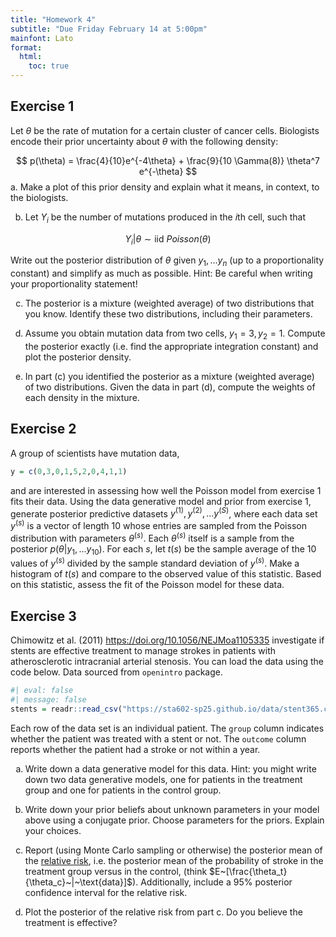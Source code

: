 ```yaml
---
title: "Homework 4"
subtitle: "Due Friday February 14 at 5:00pm"
mainfont: Lato
format: 
  html:
    toc: true
---
```



## Exercise 1

Let $\theta$ be the rate of mutation for a certain cluster of cancer cells. Biologists encode their prior uncertainty about $\theta$ with the following density:

$$
p(\theta) = \frac{4}{10}e^{-4\theta} + \frac{9}{10 \Gamma(8)} \theta^7 e^{-\theta}
$$
a. Make a plot of this prior density and explain what it means, in context, to the biologists.

b. Let $Y_i$ be the number of mutations produced in the $i$th cell, such that

$$
Y_i | \theta \sim \text{iid }Poisson(\theta)
$$

Write out the posterior distribution of $\theta$ given $y_1,\ldots y_n$ (up to a proportionality constant) and simplify as much as possible. Hint: Be careful when writing your proportionality statement!

c. The posterior is a mixture (weighted average) of two distributions that you know. Identify these two distributions, including their parameters.

d. Assume you obtain mutation data from two cells, $y_1 = 3, y_2 = 1$. Compute the posterior exactly (i.e. find the appropriate integration constant) and plot the posterior density. 

e. In part (c) you identified the posterior as a mixture (weighted average) of two distributions. Given the data in part (d), compute the weights of each density in the mixture.

## Exercise 2

A group of scientists have mutation data, 

```r
y = c(0,3,0,1,5,2,0,4,1,1)
```

and are interested in assessing how well the Poisson model from exercise 1 fits their data. Using the data generative model and prior from exercise 1, generate posterior predictive datasets $y^{(1)}, y^{(2)}, \ldots y^{(S)}$, where each data set $y^{(s)}$ is a vector of length 10 whose entries are sampled from the Poisson distribution with parameters $\theta^{(s)}$. Each $\theta^{(s)}$ itself is a sample from the posterior $p(\theta | y_1, \ldots y_{10})$. For each $s$, let $t(s)$ be the sample average of the 10 values of $y^{(s)}$ divided by the sample standard deviation of $y^{(s)}$. Make a histogram of $t(s)$ and compare to the observed value of this statistic. Based on this statistic, assess the fit of the Poisson model for these data.


## Exercise 3

Chimowitz et al. (2011) [https://doi.org/10.1056/NEJMoa1105335](https://doi.org/10.1056/NEJMoa1105335) investigate if stents are effective treatment to manage strokes in patients with atherosclerotic intracranial arterial stenosis. You can load the data using the code below. Data sourced from `openintro` package.

```r
#| eval: false
#| message: false
stents = readr::read_csv("https://sta602-sp25.github.io/data/stent365.csv")
```

Each row of the data set is an individual patient. The `group` column indicates whether the patient was treated with a stent or not. The `outcome` column reports whether the patient had a stroke or not within a year.

a. Write down a data generative model for this data. Hint: you might write down two data generative models, one for patients in the treatment group and one for patients in the control group.

b. Write down your prior beliefs about unknown parameters in your model above using a conjugate prior. Choose parameters for the priors. Explain your choices.

c. Report (using Monte Carlo sampling or otherwise) the posterior mean of the [relative risk](https://en.wikipedia.org/wiki/Relative_risk), i.e. the posterior mean of the probability of stroke in the treatment group versus in the control, (think $E~[\frac{\theta_t}{\theta_c}~|~\text{data}]$). Additionally, include a 95% posterior confidence interval for the relative risk.

d. Plot the posterior of the relative risk from part c. Do you believe the treatment is effective?